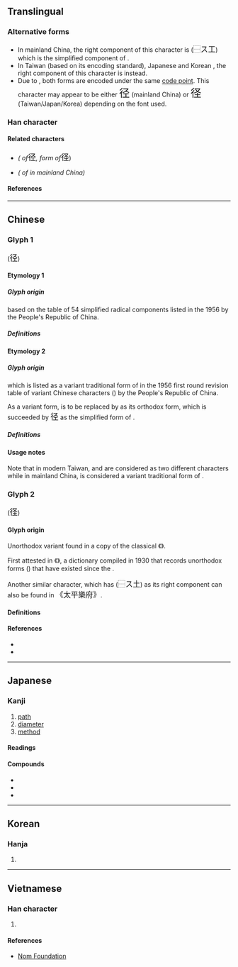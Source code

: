 {{also|徑|逕}}
{{character info}}
==Translingual==
{{Han simplified forms|徑|径|径}}

===Alternative forms===
* In mainland China, the right component of this character is {{l|mul|𢀖}} (<big>⿱ス工</big>) which is the simplified component of {{l|mul|巠}}.
* In Taiwan (based on its encoding standard), Japanese {{w|shinjitai}} and Korean {{w|hanja}}, the right component of this character is {{l|mul|圣}} instead.
* Due to {{w|Han unification}}, both forms are encoded under the same [[code point]]. This character may appear to be either <font size=5, lang=zh-Hans>径</font> (mainland China) or <font size=5, lang=ja>径</font> (Taiwan/Japan/Korea) depending on the font used.

===Han character===
{{Han char|rn=60|rad=彳|as=05|sn=8|four=27212|canj=HONOM,HOEG|ids=⿰彳𢀖(G),⿰彳圣(TJK)}}

====Related characters====
* {{l|mul|[[徑]]}} ''({{w|Traditional Chinese|Traditional form}} of ''<font size=4, lang=zh-Hans>径</font>'', {{w|kyūjitai}} form of ''<font size=4, lang=ja>径</font>)
* {{l|mul|[[逕]]}} ''({{w|Variant Chinese character|Variant}} {{w|Traditional Chinese|traditional form}} of {{l|mul|徑}} in mainland China)''

====References====
{{Han ref|kx=0365.411|dkj=10080|dj=0686.060|hdz=20818.010|uh=5F84}}

----

==Chinese==

===Glyph 1===
{{Han-glyphref|⿰彳𢀖|}} (<font size=4, lang=zh-Hans>径</font>)

====Etymology 1====

=====Glyph origin=====
{{Han simp|徑|f=巠|t=𢀖}} based on the table of 54 simplified radical components listed in the 1956 {{w|Chinese Character Simplification Scheme}} by the People's Republic of China. <!-- Refer https://zh.wikisource.org/wiki/漢字簡化方案#漢字偏旁簡化表 -->

=====Definitions=====
{{zh-see|徑}}

====Etymology 2====

=====Glyph origin=====
{{Han simp|逕}} which is listed as a variant traditional form of {{l|zh|徑}} in the 1956 first round revision table of variant Chinese characters ({{w2|zh|第一批异体字整理表}}) by the People's Republic of China.<!-- Refer https://zh.wikisource.org/wiki/第一批异体字整理表/1955年 -->

As a variant form, {{l|zh|逕}} is to be replaced by {{l|zh|徑}} as its orthodox form, which is succeeded by <font size=4, lang=zh-Hans>径</font> as the simplified form of {{l|zh|徑}}.

=====Definitions=====
{{zh-see|逕}}

====Usage notes====
Note that in modern Taiwan, {{l|zh|徑}} and {{l|zh|逕}} are considered as two different characters while in mainland China, {{l|zh|逕}} is considered a variant traditional form of {{l|zh|徑}}. <!-- Refer Character 1163, https://zh.wikisource.org/wiki/通用規范漢字表 -->

===Glyph 2===
{{Han-glyphref|⿰彳圣|}} (<font size=4, lang=ja>径</font>)

====Glyph origin====
Unorthodox variant {{Han simp|徑|f=巠|t=圣|nocap=y}} found in a {{w|Movable type#Metal movable type in China|moveable type}} copy of the classical {{w|Classic Chinese Novels|Chinese novel}} {{w|Jin Ping Mei}} 《{{w2|zh|金瓶梅}}》.

First attested in 《{{w2|zh|宋元以來俗字譜}}》, a {{w|Variant Chinese character|variant forms}} dictionary compiled in 1930 that records unorthodox forms ({{l|zh|俗字}}) that have existed since the {{w|Song dynasty}}.

Another similar character, which has (<big>⿱ス土</big>) as its right component can also be found in <big>《太平樂府》</big>.

====Definitions====
{{zh-see|徑|v}}

====References====
* {{R:twedu|A01289-001}}
* {{R:twedu|A01289-009}}

----

==Japanese==
{{ja-kanji forms|径|徑}}

===Kanji===
{{ja-kanji|grade=4|rs=彳05|kyu=徑}}

# [[path]]
# [[diameter]]
# [[method]]

====Readings====
{{ja-readings
|goon=きょう
|kanon=けい
|kun=こみち-, みち-, さしわたし-
}}

====Compounds====
* {{ja-r|径間|けいかん}}
* {{ja-r|径庭|けいてい}}
* {{ja-r|径路|けいろ}}

----

==Korean==

===Hanja===
{{ko-hanja|hangeul=경|eumhun=|rv=gyeong|mr=kyŏng|y=kyeng}}

# {{rfdef|ko|sort=彳05}}

----

==Vietnamese==

===Han character===
{{vi-readings|rs=彳05|reading=kính}}

# {{rfdef|vi|sort=彳05}}

====References====
* [http://nomfoundation.org/common/nom_details.php?codepoint=5F84 Nom Foundation]